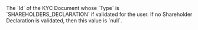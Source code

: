   
<ParamField body="ShareholderDeclaration" type="string">     
The `Id` of the KYC Document whose `Type` is `SHAREHOLDERS_DECLARATION` if validated for the user. If no Shareholder Declaration is validated, then this value is `null`.  
</ParamField>